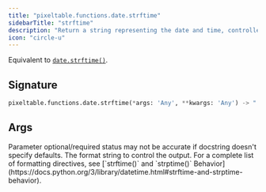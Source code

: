 ```yaml
---
title: "pixeltable.functions.date.strftime"
sidebarTitle: "strftime"
description: "Return a string representing the date and time, controlled by an explicit format string."
icon: "circle-u"
---
```

Equivalent to [`date.strftime()`](https://docs.python.org/3/library/datetime.html#datetime.date.strftime).


## Signature

```python
pixeltable.functions.date.strftime(*args: 'Any', **kwargs: 'Any') -> "'exprs.FunctionCall'"
```

## Args

<Note>
Parameter optional/required status may not be accurate if docstring doesn't specify defaults.
</Note>

<ParamField path="format" type="string" required>
  The format string to control the output. For a complete list of formatting directives, see [`strftime()` and `strptime()` Behavior](https://docs.python.org/3/library/datetime.html#strftime-and-strptime-behavior).


</ParamField>

